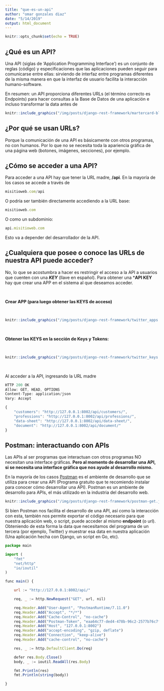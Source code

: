```yaml
---
title: "que-es-un-api"
author: "omar gonzales diaz"
date: "5/14/2019"
output: html_document
---
```


```r
knitr::opts_chunk$set(echo = TRUE)
```

## ¿Qué es un API?

Una API (siglas de ‘Application Programming Interface’) es un conjunto de reglas (código) y especificaciones que las aplicaciones pueden seguir para comunicarse entre ellas: sirviendo de interfaz entre programas diferentes de la misma manera en que la interfaz de usuario facilita la interacción humano-software. 

En resumen: un API proporciona diferentes URLs (el término correcto es Endpoints) para hacer consultas a la Base de Datos de una aplicación e incluso transformar la data antes de 

```r
knitr::include_graphics("/img/posts/django-rest-framework/martercard-blockchain-api.jpg")
```

## ¿Por qué se usan URLs? 

Porque la comunicación de una API es básicamente con otros programas, no con humanos. Por lo que no se necesita toda la apariencia gráfica de una página web (botones, imágenes, secciones), por ejemplo.


## ¿Cómo se acceder a una API?


Para acceder a una API hay que tener la URL madre, **/api**. En la mayoría de los casos se accede a través de


```js
misitioweb.com/api
```

O podría ser también directamente accediendo a la URL base:

```js
misitioweb.com
```

O como un subdominio:

```js
api.misitioweb.com
```

Esto va a depender del desarrollador de la API.


## ¿Cualquiera que posee o conoce las URLs de nuestra API puede acceder?

No, lo que se acostumbra a hacer es restringir el acceso a la API a usuarios que cuenten con una ***KEY*** (llave en español). Para obtener una ***API KEY** hay que crear una APP en el sistema al que deseamos acceder.

<br>

**Crear APP (para luego obtener las KEYS de acceso)**

<br>

```r
knitr::include_graphics("/img/posts/django-rest-framework/twitter_apps.jpg")
```

<br>

**Obtener las KEYS en la sección de Keys y Tokens:**

<br>

```r
knitr::include_graphics("/img/posts/django-rest-framework/twitter_keys.jpg")
```

<br>

Al acceder a la API, ingresando la URL madre 

```js

HTTP 200 OK
Allow: GET, HEAD, OPTIONS
Content-Type: application/json
Vary: Accept

{
    "customers": "http://127.0.0.1:8002/api/customers/",
    "professions": "http://127.0.0.1:8002/api/professions/",
    "data-sheet": "http://127.0.0.1:8002/api/data-sheet/",
    "document": "http://127.0.0.1:8002/api/document/"
}


```


## Postman: interactuando con APIs


Las APIs al ser programas que interactuan con otros programas NO necesitan una interface gráficas. **Pero al momento de desarrollar una API, si se necesita una interface gráfica que nos ayude al desarrollo mismo.** 

En la mayoría de los casos [Postman](https://www.getpostman.com/) es el ambiente de desarrollo que se utiliza para crear una API (Programa gratuito que te recomiendo instalar para conocer cómo desarrollar una API). Postman es un ambiente de desarrollo para APIs, el más utilizado en la industria del desarrollo web.



```r
knitr::include_graphics("/img/posts/django-rest-framework/postman-get.jpg")
```


Si bien Postman nos facilita el desarrollo de una API, así como la interacción con esta, también nos permite exportar el código necesario para que nuestra aplicación web, o script, puede acceder al mismo **endpoint** (o url). Obteniendo de esta forma la data que necesitamos del programa de un tercera (por ejemplo, Twitter) y muestrar esa data en nuestra aplicación (Una aplicación hecha con Django, un script en Go, etc).




```js

package main

import (
	"fmt"
	"net/http"
	"io/ioutil"
)

func main() {

	url := "http://127.0.0.1:8002/api/"

	req, _ := http.NewRequest("GET", url, nil)

	req.Header.Add("User-Agent", "PostmanRuntime/7.11.0")
	req.Header.Add("Accept", "*/*")
	req.Header.Add("Cache-Control", "no-cache")
	req.Header.Add("Postman-Token", "eaa64c77-ded4-478b-96c2-2577b76c7fc0,a1cdd474-af75-4446-b95b-e1175450eff7")
	req.Header.Add("Host", "127.0.0.1:8002")
	req.Header.Add("accept-encoding", "gzip, deflate")
	req.Header.Add("Connection", "keep-alive")
	req.Header.Add("cache-control", "no-cache")

	res, _ := http.DefaultClient.Do(req)

	defer res.Body.Close()
	body, _ := ioutil.ReadAll(res.Body)

	fmt.Println(res)
	fmt.Println(string(body))

}

```

